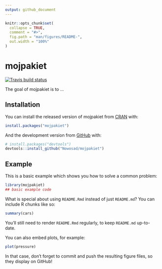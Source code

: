 ```yaml
---
output: github_document
---
```


<!-- README.md is generated from README.Rmd. Please edit that file -->

```r
knitr::opts_chunk$set(
  collapse = TRUE,
  comment = "#>",
  fig.path = "man/figures/README-",
  out.width = "100%"
)
```

# mojpakiet

<!-- badges: start -->
  [![Travis build status](https://travis-ci.org/Nowosad/mojpakiet.svg?branch=master)](https://travis-ci.org/Nowosad/mojpakiet)
<!-- badges: end -->

The goal of mojpakiet is to ...

## Installation

You can install the released version of mojpakiet from [CRAN](https://CRAN.R-project.org) with:

``` r
install.packages("mojpakiet")
```

And the development version from [GitHub](https://github.com/) with:

``` r
# install.packages("devtools")
devtools::install_github("Nowosad/mojpakiet")
```
## Example

This is a basic example which shows you how to solve a common problem:

```r
library(mojpakiet)
## basic example code
```

What is special about using `README.Rmd` instead of just `README.md`? You can include R chunks like so:

```r
summary(cars)
```

You'll still need to render `README.Rmd` regularly, to keep `README.md` up-to-date.

You can also embed plots, for example:

```r
plot(pressure)
```

In that case, don't forget to commit and push the resulting figure files, so they display on GitHub!
